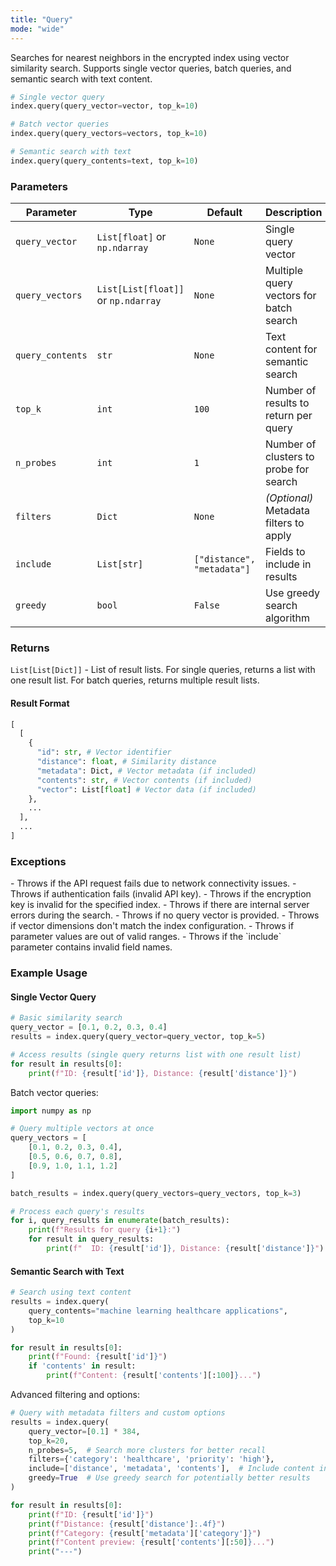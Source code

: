 ```yaml
---
title: "Query"
mode: "wide"
---
```


Searches for nearest neighbors in the encrypted index using vector similarity search. Supports single vector queries, batch queries, and semantic search with text content.

```python
# Single vector query
index.query(query_vector=vector, top_k=10)

# Batch vector queries
index.query(query_vectors=vectors, top_k=10)

# Semantic search with text
index.query(query_contents=text, top_k=10)
```

### Parameters
| Parameter | Type | Default | Description |
|-----------|------|---------|-------------|
| `query_vector` | `List[float]` or `np.ndarray` | `None` | Single query vector |
| `query_vectors` | `List[List[float]]` or `np.ndarray` | `None` | 	Multiple query vectors for batch search |
| `query_contents` | `str` | `None` | Text content for semantic search |
| `top_k` | `int` | `100` | Number of results to return per query |
| `n_probes` | `int` | `1` | Number of clusters to probe for search |
| `filters` | `Dict` | `None` | _(Optional)_ Metadata filters to apply |
| `include` | `List[str]` | `["distance", "metadata"]` | Fields to include in results |
| `greedy` | `bool` | `False` | Use greedy search algorithm |

### Returns

`List[List[Dict]]` - List of result lists. For single queries, returns a list with one result list. For batch queries, returns multiple result lists.

#### Result Format

```python
[
  [
    {
      "id": str, # Vector identifier
      "distance": float, # Similarity distance
      "metadata": Dict, # Vector metadata (if included)
      "contents": str, # Vector contents (if included)
      "vector": List[float] # Vector data (if included)
    },
    ...
  ],
  ...
]
```

### Exceptions

<AccordionGroup>
    <Accordion title="Error">
        - Throws if the API request fails due to network connectivity issues.
        - Throws if authentication fails (invalid API key).
        - Throws if the encryption key is invalid for the specified index.
        - Throws if there are internal server errors during the search.
    </Accordion>
    <Accordion title="Validation Errors">
        - Throws if no query vector is provided.
        - Throws if vector dimensions don't match the index configuration.
        - Throws if parameter values are out of valid ranges.
        - Throws if the `include` parameter contains invalid field names.
    </Accordion>
</AccordionGroup>


### Example Usage

#### Single Vector Query

```python
# Basic similarity search
query_vector = [0.1, 0.2, 0.3, 0.4]
results = index.query(query_vector=query_vector, top_k=5)

# Access results (single query returns list with one result list)
for result in results[0]:
    print(f"ID: {result['id']}, Distance: {result['distance']}")
```

Batch vector queries:

```python
import numpy as np

# Query multiple vectors at once
query_vectors = [
    [0.1, 0.2, 0.3, 0.4],
    [0.5, 0.6, 0.7, 0.8],
    [0.9, 1.0, 1.1, 1.2]
]

batch_results = index.query(query_vectors=query_vectors, top_k=3)

# Process each query's results
for i, query_results in enumerate(batch_results):
    print(f"Results for query {i+1}:")
    for result in query_results:
        print(f"  ID: {result['id']}, Distance: {result['distance']}")
```

#### Semantic Search with Text

```python
# Search using text content
results = index.query(
    query_contents="machine learning healthcare applications",
    top_k=10
)

for result in results[0]:
    print(f"Found: {result['id']}")
    if 'contents' in result:
        print(f"Content: {result['contents'][:100]}...")
```

Advanced filtering and options:

```python
# Query with metadata filters and custom options
results = index.query(
    query_vector=[0.1] * 384,
    top_k=20,
    n_probes=5,  # Search more clusters for better recall
    filters={'category': 'healthcare', 'priority': 'high'},
    include=['distance', 'metadata', 'contents'],  # Include content in results
    greedy=True  # Use greedy search for potentially better results
)

for result in results[0]:
    print(f"ID: {result['id']}")
    print(f"Distance: {result['distance']:.4f}")
    print(f"Category: {result['metadata']['category']}")
    print(f"Content preview: {result['contents'][:50]}...")
    print("---")
```